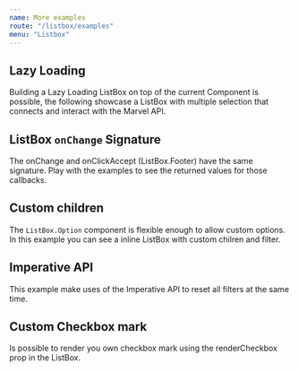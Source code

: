 ```yaml
---
name: More examples
route: "/listbox/examples"
menu: "Listbox"
---
```


<!------------------- IMPORTS ------------------>


## Lazy Loading

Building a Lazy Loading ListBox on top of the current Component is possible, the following
showcase a ListBox with multiple selection that connects and interact with the Marvel API.

<Playground>
  <Lazy />
</Playground>

## ListBox `onChange` Signature

The onChange and onClickAccept (ListBox.Footer) have the same signature. Play with the examples
to see the returned values for those callbacks.

<Playground>
  <Signature />
</Playground>

## Custom children

The `ListBox.Option` component is flexible enough to allow custom options. In this example
you can see a inline ListBox with custom chilren and filter.

<Playground>
  <WithFilterAndNodesAsChildrenAndIsInline />
</Playground>

## Imperative API

This example make uses of the Imperative API to reset all filters at the same time.

<Playground>
  <FilterSelect />
</Playground>

## Custom Checkbox mark

Is possible to render you own checkbox mark using the renderCheckbox prop in the ListBox.

<Playground>
  <WithCustomCheckers />
</Playground>
